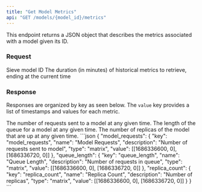 ```yaml
---
title: "Get Model Metrics"
api: "GET /models/{model_id}/metrics"
---
```


This endpoint returns a JSON object that describes the metrics associated with a model given its ID.

### Request
<ParamField path="model_id" type="string" required>
  Sieve model ID
</ParamField>

<ParamField query="limit_min" type="number" default="60">
  The duration (in minutes) of historical metrics to retrieve, ending at the current time
</ParamField>

### Response

Responses are organized by key as seen below. The `value` key provides a list of timestamps and values for each metric.

<ResponseField name="model_requests" type="dict">
  The number of requests sent to a model at any given time.
</ResponseField>
<ResponseField name="queue_length" type="dict">
  The length of the queue for a model at any given time.
</ResponseField>
<ResponseField name="replica_count" type="dict">
  The number of replicas of the model that are up at any given time.
</ResponseField>

<ResponseExample>
```json
{
  "model_requests": {
    "key": "model_requests",
    "name": "Model Requests",
    "description": "Number of requests sent to model",
    "type": "matrix",
    "value": [[1686336600, 0], [1686336720, 0]]
  },
  "queue_length": {
    "key": "queue_length",
    "name": "Queue Length",
    "description": "Number of requests in queue",
    "type": "matrix",
    "value": [[1686336600, 0], [1686336720, 0]]
  },
  "replica_count": {
    "key": "replica_count",
    "name": "Replica Count",
    "description": "Number of replicas",
    "type": "matrix",
    "value": [[1686336600, 0], [1686336720, 0]]
  }
}
```
</ResponseExample>
